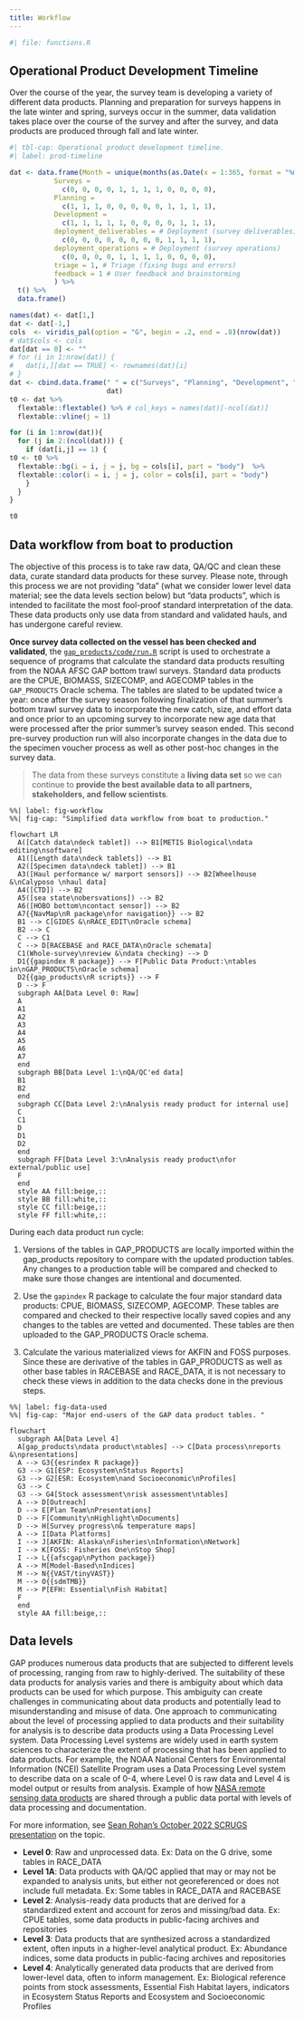 ```yaml
---
title: Workflow
---
```


```r
#| file: functions.R
```

## Operational Product Development Timeline

Over the course of the year, the survey team is developing a variety of different data products. Planning and preparation for surveys happens in the late winter and spring, surveys occur in the summer, data validation takes place over the course of the survey and after the survey, and data products are produced through fall and late winter.  

```r
#| tbl-cap: Operational product development timeline. 
#| label: prod-timeline

dat <- data.frame(Month = unique(months(as.Date(x = 1:365, format = "%m"))), 
           Surveys = 
             c(0, 0, 0, 0, 1, 1, 1, 1, 0, 0, 0, 0), 
           Planning = 
             c(1, 1, 1, 0, 0, 0, 0, 0, 1, 1, 1, 1), 
           Development = 
             c(1, 1, 1, 1, 1, 0, 0, 0, 0, 1, 1, 1), 
           deployment_deliverables = # Deployment (survey deliverables)
             c(0, 0, 0, 0, 0, 0, 0, 0, 1, 1, 1, 1), 
           deployment_operations = # Deployment (survey operations)
             c(0, 0, 0, 0, 1, 1, 1, 1, 0, 0, 0, 0), 
           triage = 1, # Triage (fixing bugs and errors)
           feedback = 1 # User feedback and brainstorming
           ) %>% 
  t() %>% 
  data.frame()

names(dat) <- dat[1,]
dat <- dat[-1,]
cols  <- viridis_pal(option = "G", begin = .2, end = .8)(nrow(dat))
# dat$cols <- cols
dat[dat == 0] <- ""
# for (i in 1:nrow(dat)) {
#   dat[i,][dat == TRUE] <- rownames(dat)[i]
# }
dat <- cbind.data.frame(" " = c("Surveys", "Planning", "Development", "Deployment (survey deliverables)", "Deployment (survey operations)", "Triage (fixing bugs and errors)", "User feedback and brainstorming"), 
                        dat)
t0 <- dat %>% 
  flextable::flextable() %>% # col_keys = names(dat)[-ncol(dat)]
  flextable::vline(j = 1)

for (i in 1:nrow(dat)){
  for (j in 2:(ncol(dat))) {
    if (dat[i,j] == 1) {
t0 <- t0 %>% 
  flextable::bg(i = i, j = j, bg = cols[i], part = "body")  %>% 
  flextable::color(i = i, j = j, color = cols[i], part = "body") 
    }
  }
}

t0
```

## Data workflow from boat to production

The objective of this process is to take raw data, QA/QC and clean these data, curate standard data products for these survey. Please note, through this process we are not providing "data" (what we consider lower level data material; see the data levels section below) but "data products", which is intended to facilitate the most fool-proof standard interpretation of the data. These data products only use data from standard and validated hauls, and has undergone careful review. 

**Once survey data collected on the vessel has been checked and validated**, the [`gap_products/code/run.R`](https://github.com/afsc-gap-products/gap_products/blob/main/code/run.R) script is used to orchestrate a sequence of programs that calculate the standard data products resulting from the NOAA AFSC GAP bottom trawl surveys. Standard data products are the CPUE, BIOMASS, SIZECOMP, and AGECOMP tables in the `GAP_PRODUCTS` Oracle schema. The tables are slated to be updated twice a year: once after the survey season following finalization of that summer's bottom trawl survey data to incorporate the new catch, size, and effort data and once prior to an upcoming survey to incorporate new age data that were processed after the prior summer's survey season ended. This second pre-survey production run will also incorporate changes in the data due to the specimen voucher process as well as other post-hoc changes in the survey data. 

> The data from these surveys constitute a **living data set** so we can continue to **provide the best available data to all partners, stakeholders, and fellow scientists**. 

```mermaid
%%| label: fig-workflow
%%| fig-cap: "Simplified data workflow from boat to production."

flowchart LR
  A([Catch data\ndeck tablet]) --> B1[METIS Biological\ndata editing\nsoftware]
  A1([Length data\ndeck tablets]) --> B1
  A2([Specimen data\ndeck tablet]) --> B1
  A3([Haul performance w/ marport sensors]) --> B2[Wheelhouse &\nCalyposo \nhaul data] 
  A4([CTD]) --> B2
  A5([sea state\nobersvations]) --> B2
  A6([HOBO bottom\ncontact sensor]) --> B2
  A7{{NavMap\nR package\nfor navigation}} --> B2
  B1 --> C[GIDES &\nRACE_EDIT\nOracle schema]
  B2 --> C
  C --> C1
  C --> D[RACEBASE and RACE_DATA\nOracle schemata]
  C1(Whole-survey\nreview &\ndata checking) --> D
  D1{{gapindex R package}} --> F[Public Data Product:\ntables in\nGAP_PRODUCTS\nOracle schema]
  D2{{gap_products\nR scripts}} --> F
  D --> F
  subgraph AA[Data Level 0: Raw]
  A
  A1
  A2
  A3
  A4
  A5
  A6
  A7
  end
  subgraph BB[Data Level 1:\nQA/QC'ed data]
  B1
  B2
  end
  subgraph CC[Data Level 2:\nAnalysis ready product for internal use]
  C
  C1
  D
  D1
  D2
  end
  subgraph FF[Data Level 3:\nAnalysis ready product\nfor external/public use]
  F
  end
  style AA fill:beige,::
  style BB fill:white,::
  style CC fill:beige,::
  style FF fill:white,::
```

During each data product run cycle:

1.  Versions of the tables in GAP_PRODUCTS are locally imported within the gap_products repository to compare with the updated production tables. Any changes to a production table will be compared and checked to make sure those changes are intentional and documented.

2.  Use the `gapindex` R package to calculate the four major standard data products: CPUE, BIOMASS, SIZECOMP, AGECOMP. These tables are compared and checked to their respective locally saved copies and any changes to the tables are vetted and documented. These tables are then uploaded to the GAP_PRODUCTS Oracle schema.

3.  Calculate the various materialized views for AKFIN and FOSS purposes. Since these are derivative of the tables in GAP_PRODUCTS as well as other base tables in RACEBASE and RACE_DATA, it is not necessary to check these views in addition to the data checks done in the previous steps.

```mermaid
%%| label: fig-data-used
%%| fig-cap: "Major end-users of the GAP data product tables. "

flowchart
  subgraph AA[Data Level 4]
  A[gap_products\ndata product\ntables] --> C[Data process\nreports &\npresentations]
  A --> G3{{esrindex R package}}
  G3 --> G1[ESP: Ecosystem\nStatus Reports]
  G3 --> G2[ESR: Ecosystem\nand Socioeconomic\nProfiles]
  G3 --> C
  G3 --> G4[Stock assessment\nrisk assessment\ntables]
  A --> D[Outreach]
  D --> E[Plan Team\nPresentations]
  D --> F[Community\nHighlight\nDocuments]
  D --> H[Survey progress\n& temperature maps]
  A --> I[Data Platforms]
  I --> J[AKFIN: Alaska\nFisheries\nInformation\nNetwork]
  I --> K[FOSS: Fisheries One\nStop Shop]
  I --> L{{afscgap\nPython package}}
  A --> M[Model-Based\nIndices]
  M --> N{{VAST/tinyVAST}}
  M --> O{{sdmTMB}}
  M --> P[EFH: Essential\nFish Habitat]
  F
  end
  style AA fill:beige,::

```

## Data levels {#data-levels}

GAP produces numerous data products that are subjected to different levels of processing, ranging from raw to highly-derived. The suitability of these data products for analysis varies and there is ambiguity about which data products can be used for which purpose. This ambiguity can create challenges in communicating about data products and potentially lead to misunderstanding and misuse of data. One approach to communicating about the level of processing applied to data products and their suitability for analysis is to describe data products using a Data Processing Level system. Data Processing Level systems are widely used in earth system sciences to characterize the extent of processing that has been applied to data products. For example, the NOAA National Centers for Environmental Information (NCEI) Satellite Program uses a Data Processing Level system to describe data on a scale of 0-4, where Level 0 is raw data and Level 4 is model output or results from analysis. Example of how [NASA remote sensing data products](https://ladsweb.modaps.eosdis.nasa.gov/search/) are shared through a public data portal with levels of data processing and documentation.

For more information, see [Sean Rohan's October 2022 SCRUGS presentation](https://docs.google.com/presentation/d/1rWSZpeghWJqzWMIa5oBc4BCoy-zy1Yue86RoTw58u6M/edit?usp=sharing) on the topic.

-   **Level 0**: Raw and unprocessed data. Ex: Data on the G drive, some tables in RACE_DATA
-   **Level 1A**: Data products with QA/QC applied that may or may not be expanded to analysis units, but either not georeferenced or does not include full metadata. Ex: Some tables in RACE_DATA and RACEBASE
-   **Level 2**: Analysis-ready data products that are derived for a standardized extent and account for zeros and missing/bad data. Ex: CPUE tables, some data products in public-facing archives and repositories
-   **Level 3**: Data products that are synthesized across a standardized extent, often inputs in a higher-level analytical product. Ex: Abundance indices, some data products in public-facing archives and repositories
-   **Level 4**: Analytically generated data products that are derived from lower-level data, often to inform management. Ex: Biological reference points from stock assessments, Essential Fish Habitat layers, indicators in Ecosystem Status Reports and Ecosystem and Socioeconomic Profiles
